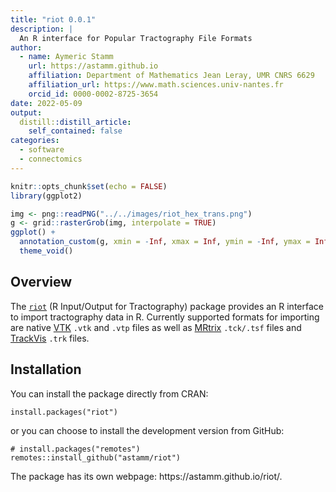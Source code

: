 ```yaml
---
title: "riot 0.0.1"
description: |
  An R interface for Popular Tractography File Formats
author:
  - name: Aymeric Stamm
    url: https://astamm.github.io
    affiliation: Department of Mathematics Jean Leray, UMR CNRS 6629
    affiliation_url: https://www.math.sciences.univ-nantes.fr
    orcid_id: 0000-0002-8725-3654
date: 2022-05-09
output:
  distill::distill_article:
    self_contained: false
categories:
  - software
  - connectomics
---
```



```r
knitr::opts_chunk$set(echo = FALSE)
library(ggplot2)
```

```r
img <- png::readPNG("../../images/riot_hex_trans.png")
g <- grid::rasterGrob(img, interpolate = TRUE)
ggplot() +
  annotation_custom(g, xmin = -Inf, xmax = Inf, ymin = -Inf, ymax = Inf) + 
  theme_void()
```

## Overview

The [`riot`](https://astamm.github.io/riot/index.html) (R Input/Output for Tractography) package provides an R interface to import tractography data in R. Currently supported formats for importing are native [VTK](https://vtk.org) `.vtk` and `.vtp` files as well as [MRtrix](https://mrtrix.readthedocs.io/en/latest/getting_started/image_data.html) `.tck/.tsf` files and [TrackVis](http://trackvis.org/docs/?subsect=fileformat) `.trk` files.

## Installation

You can install the package directly from CRAN:
```
install.packages("riot")
```
or you can choose to install the development version from GitHub:
```
# install.packages("remotes")
remotes::install_github("astamm/riot")
```

The package has its own webpage: https://astamm.github.io/riot/.
